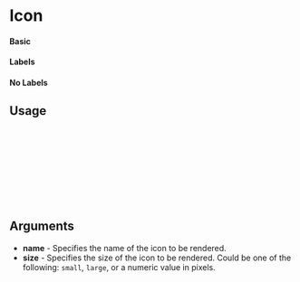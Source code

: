 
<Meta of={Icon} title="Icon" />

# Icon

#### Basic

<Canvas of={Icon.Basic} />

#### Labels

<Canvas of={Icon.Labels} />

#### No Labels

<Canvas of={Icon.NoLabels} />

## Usage

```ts
import { Icon } from "@femmecubator/equity-ui";

const Example = () => {
  return (
      <Icon name="email" />
  );
};

export default Example;
```

## Arguments

- **name** - Specifies the name of the icon to be rendered.
- **size** - Specifies the size of the icon to be rendered. Could be one of the following: `small`, `large`, or a numeric value in pixels.
